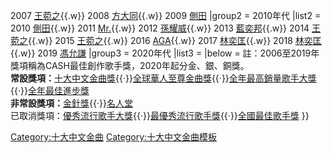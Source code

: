 {{Navbox
|name  = 十大中文金曲CASH創作歌手
|title = [[十大中文金曲頒獎音樂會|十大中文金曲]]CASH創作歌手
| titlestyle = background: #bfe87b
| groupstyle = background: #caff70
| belowstyle = background: #bfe87b
|group1 = 2000年代
|list1 = {{nowrap begin}}
2006 [[王菀之]]{{.w}}
2007 [[王菀之]]{{.w}}
2008 [[方大同]]{{.w}}
2009 [[側田]]
{{nowrap end}}
|group2 = 2010年代
|list2 = {{nowrap begin}}
2010 [[側田]]{{.w}}
2011 [[Mr.]]{{.w}}
2012 [[孫耀威]]{{.w}}
2013 [[藍奕邦]]{{.w}}
2014 [[王菀之]]{{.w}}
2015 [[王菀之]]{{.w}}
2016 [[江海迦|AGA]]{{.w}}
2017 [[林奕匡]]{{.w}}
2018 [[林奕匡]]{{.w}}
2019 [[馮允謙]]
{{nowrap end}}
|group3 = 2020年代
|list3 = {{Navbox|subgroup
   | listclass = hlist
   | basestyle = background:#FFD700;
   | group1 = 金獎
   | list1  =
2020 [[馮允謙]]
}}
{{Navbox|subgroup
   | listclass = hlist
   | basestyle = background:#aaaaaa;
   | group1 = 銀獎
   | list1  = 
2020 [[陳蕾]]
}}
{{Navbox|subgroup
   | listclass = hlist
   | basestyle = background:#cd7f32;
   | group1 = 銅獎
   | list1  =
2020 [[Serrini]]
}}
{{nowrap end}}
|below = 註：2006至2019年獎項稱為CASH最佳創作歌手獎，2020年起分金、銀、銅獎。<br>'''常設獎項：'''[[十大中文金曲頒獎音樂會十大中文金曲獎|十大中文金曲獎]]{{·}}[[十大中文金曲頒獎音樂會全球華人至尊金曲獎|全球華人至尊金曲獎]]{{·}}[[十大中文金曲頒獎音樂會#全年最高銷量歌手大獎（1991-2017）／最佳中文唱片獎（2018-）|全年最高銷量歌手大獎]]{{·}}[[十大中文金曲頒獎音樂會全年最佳進步獎|全年最佳進步獎]]<BR>'''非常設獎項：'''[[金針獎]]{{·}}[[十大中文金曲頒獎音樂會#名人堂|名人堂]]<br>已取消獎項：[[十大中文金曲頒獎音樂會優秀流行歌手大獎|優秀流行歌手大獎]]{{·}}[[十大中文金曲頒獎音樂會#最優秀流行歌手獎|最優秀流行歌手獎]]{{·}}[[十大中文金曲頒獎音樂會#全國最佳歌手獎|全國最佳歌手獎]]
}}<noinclude>
[[Category:十大中文金曲]]
[[Category:十大中文金曲模板]]
</noinclude>